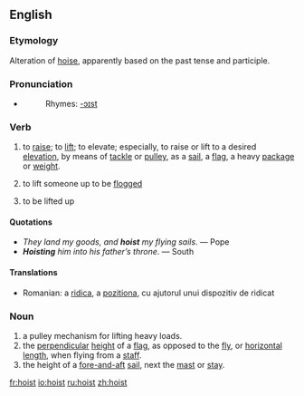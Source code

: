==English==

===Etymology===
Alteration of [[hoise]], apparently based on the past tense and participle.

===Pronunciation===
*{{IPA|/hɔɪst/}}
*:Rhymes: [[Rhymes:English:-ɔɪst|-ɔɪst]]

===Verb===
{{en-verb}}
# {{transitive}} to [[raise]]; to [[lift]]; to elevate; especially, to raise or lift to a desired [[elevation]], by means of [[tackle]] or [[pulley]], as a [[sail]], a [[flag]], a heavy [[package]] or [[weight]].
# {{cattag|transitive|historical}} to lift someone up to be [[flogged]]
# {{intransitive}} to be lifted up

====Quotations====
* ''They land my goods, and '''hoist''' my flying sails''. &mdash; Pope
* '''''Hoisting''' him into his father’s throne''. &mdash; South

====Translations====
*Romanian: a [[ridica]], a [[pozitiona]], cu ajutorul unui dispozitiv de ridicat

===Noun===
{{en-noun}}

# a pulley mechanism for lifting heavy loads.
# the [[perpendicular]] [[height]] of a [[flag]], as opposed to the [[fly]], or [[horizontal]] [[length]], when flying from a [[staff]].
# the height of a [[fore-and-aft]] [[sail]], next the [[mast]] or [[stay]].

[[fr:hoist]]
[[io:hoist]]
[[ru:hoist]]
[[zh:hoist]]